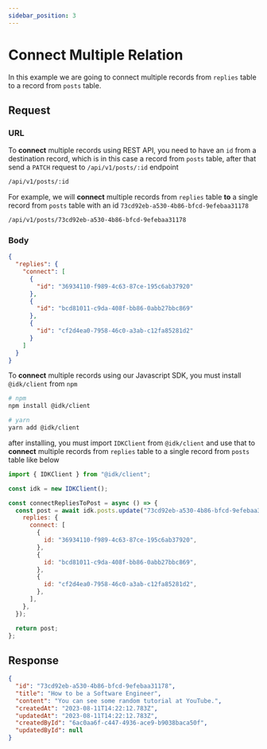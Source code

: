 ```yaml
---
sidebar_position: 3
---
```


# Connect Multiple Relation


In this example we are going to connect multiple records from `replies` table to a record from `posts` table.

## Request

<Tabs>
  <TabItem value="rest_api" label="REST API" default>

### URL

To <b>connect</b> multiple records using REST API, you need to have an <code>id</code> from a destination record, which is in this case a record from <code>posts</code> table, after that send a <code>PATCH</code> request to <code>/api/v1/posts/:id</code> endpoint

```md title="[PATCH]"
/api/v1/posts/:id
```

For example, we will <b>connect</b> multiple records from <code>replies</code> table <b>to</b> a single record from <code>posts</code> table with an id <code>73cd92eb-a530-4b86-bfcd-9efebaa31178</code>

```md title="[PATCH]"
/api/v1/posts/73cd92eb-a530-4b86-bfcd-9efebaa31178
```

### Body

<BrowserWindow url="/api/v1/posts/73cd92eb-a530-4b86-bfcd-9efebaa31178">

```json
{
  "replies": {
    "connect": [
      {
        "id": "36934110-f989-4c63-87ce-195c6ab37920"
      },
      {
        "id": "bcd81011-c9da-408f-bb86-0abb27bbc869"
      },
      {
        "id": "cf2d4ea0-7958-46c0-a3ab-c12fa85281d2"
      }
    ]
  }
}
```

</BrowserWindow>
  </TabItem>
  <TabItem value="js_sdk" label="Javascript SDK">
  To <b>connect</b> multiple records using our Javascript SDK, you must install <code>@idk/client</code> from <code>npm</code>

```bash
# npm
npm install @idk/client

# yarn
yarn add @idk/client
```

after installing, you must import <code>IDKClient</code> from <code>@idk/client</code> and use that to **connect** multiple records from <code>replies</code> table to a single record from <code>posts</code> table like below

```javascript
import { IDKClient } from "@idk/client";

const idk = new IDKClient();

const connectRepliesToPost = async () => {
  const post = await idk.posts.update("73cd92eb-a530-4b86-bfcd-9efebaa31178", {
    replies: {
      connect: [
        {
          id: "36934110-f989-4c63-87ce-195c6ab37920",
        },
        {
          id: "bcd81011-c9da-408f-bb86-0abb27bbc869",
        },
        {
          id: "cf2d4ea0-7958-46c0-a3ab-c12fa85281d2",
        },
      ],
    },
  });

  return post;
};
```

  </TabItem>
</Tabs>

## Response

<BrowserWindow url="/api/v1/posts/73cd92eb-a530-4b86-bfcd-9efebaa31178">

```json
{
  "id": "73cd92eb-a530-4b86-bfcd-9efebaa31178",
  "title": "How to be a Software Engineer",
  "content": "You can see some random tutorial at YouTube.",
  "createdAt": "2023-08-11T14:22:12.783Z",
  "updatedAt": "2023-08-11T14:22:12.783Z",
  "createdById": "6ac0aa6f-c447-4936-ace9-b9038baca50f",
  "updatedById": null
}
```

</BrowserWindow>
